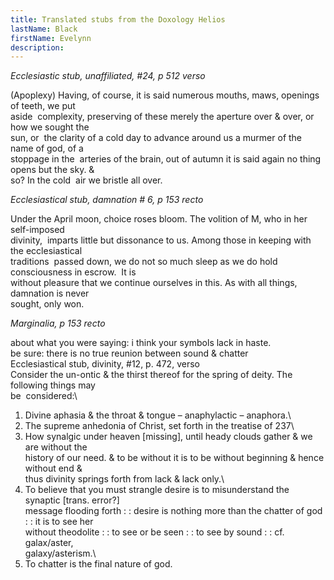 ```yaml
---
title: Translated stubs from the Doxology Helios
lastName: Black
firstName: Evelynn
description:
---
```


*Ecclesiastic stub, unaffiliated, #24, p 512 verso*

(Apoplexy) Having, of course, it is said numerous mouths, maws, openings of teeth, we put\
aside  complexity, preserving of these merely the aperture over & over, or how we sought the\
sun, or  the clarity of a cold day to advance around us a murmer of the name of god, of a\
stoppage in the  arteries of the brain, out of autumn it is said again no thing opens but the sky. &\
so? In the cold  air we bristle all over.

*Ecclesiastical stub, damnation # 6, p 153 recto*

Under the April moon, choice roses bloom. The volition of M, who in her self-imposed\
divinity,  imparts little but dissonance to us. Among those in keeping with the ecclesiastical\
traditions  passed down, we do not so much sleep as we do hold consciousness in escrow.  It is\
without pleasure that we continue ourselves in this. As with all things, damnation is never\
sought, only won.

*Marginalia, p 153 recto*

about what you were saying: i think your symbols lack in haste.\
be sure: there is no true reunion between sound & chatter\
Ecclesiastical stub, divinity, #12, p. 472, verso\
Consider the un-ontic & the thirst thereof for the spring of deity. The following things may\
be  considered:\
1. Divine aphasia & the throat & tongue – anaphylactic – anaphora.\
2. The supreme anhedonia of Christ, set forth in the treatise of 237\
3. How synalgic under heaven [missing], until heady clouds gather & we are without the\
history of our need. & to be without it is to be without beginning & hence without end &\
thus divinity springs forth from lack & lack only.\
4. To believe that you must strangle desire is to misunderstand the synaptic [trans. error?]\
message flooding forth : : desire is nothing more than the chatter of god : : it is to see her\
without theodolite : : to see or be seen : : to see by sound : : cf. galax/aster,\
galaxy/asterism.\
5. To chatter is the final nature of god.